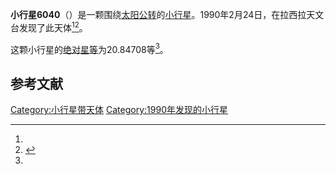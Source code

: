 {{Infobox planet
| bgcolour = #FFFFC0
| name = 6040
| symbol = 
| image = 
| caption = 
| discovery = yes
| discovery_ref = 
| discoverer = {{link-en|亨利·德波鸿诺|Henri Debehogne}}
| discovery_site = [[拉西拉天文台|拉西拉天文台]] 
| discovered = 1990年2月24日
| designations = yes
| mp_name = 
| named_after = 
| alt_names = 1990 DK3/ 1979 GF / 1990 DC / 1991 PU4
| mp_category = [[主带小行星|主带小行星]]
| orbit_ref = <ref name="a">[http://ssd.jpl.nasa.gov/sbdb.cgi?sstr=6040 6040] {{Wayback|url=http://ssd.jpl.nasa.gov/sbdb.cgi?sstr=6040 |date=20110610015406 }}，小行星數據庫瀏覽器（JPL Small-Body Database Browser）－[[美国国家航空航天局|美国国家航空航天局]]喷气推进实验室</ref>
| epoch = 2456400.5 (2013年4月18日更新)
| aphelion = {{convert|2.7545798|AU|km|3|abbr=on|lk=out}}
| perihelion = {{convert|2.0553632|AU|km|3|abbr=on}}
| semimajor = {{convert|2.4049715|AU|km|3|abbr=on}}
| eccentricity = 0.145369
| period = 1362.27043 [[日|日]]<br />3.73[[儒略年|儒略年]]
| avg_speed = 
| inclination = 2.42975
| asc_node = 164.78279
| mean_anomaly = 
| arg_peri = 20.84708
| satellites = 
| physical_characteristics = yes
| dimensions = 
| mass = 
| density = 
| surface_grav = 
| escape_velocity = 
| sidereal_day = 
| axial_tilt = 
| pole_ecliptic_lat = 
| pole_ecliptic_lon = 
| albedo = 
| temperatures= 
| temp_name1 = 
| mean_temp_1 = 
| max_temp_1 = 
| temp_name2 = 
| max_temp_2 = 
| spectral_type = 
| abs_magnitude = 20.84708
}}

'''小行星6040'''（{{lang-en|6040}}）是一颗围绕[[太阳|太阳]][[公转|公转]]的[[小行星|小行星]]。1990年2月24日，{{link-en|亨利·德波鸿诺|Henri Debehogne}}在拉西拉天文台发现了此天体<ref name="a" /><ref>{{cite news|title=小行星列表|url=http://cfa-www.harvard.edu/iau/lists/NumberedMPs.txt|accessdate=2013-07-08|newspaper=哈佛大学|archive-date=2008-05-17|archive-url=https://web.archive.org/web/20080517010638/http://cfa-www.harvard.edu/iau/lists/NumberedMPs.txt|dead-url=no}}</ref>。

这颗小行星的[[绝对星等|绝对星等]]为20.84708等<ref name="a" />。

==参考文献==
{{reflist}}
{{Minor Planet Number|[[小行星6039|小行星6039]]|[[小行星6041|小行星6041]]}}

{{小天体}}

[[Category:小行星带天体|Category:小行星带天体]]
[[Category:1990年发现的小行星|Category:1990年发现的小行星]]

{{asteroid-stub}}